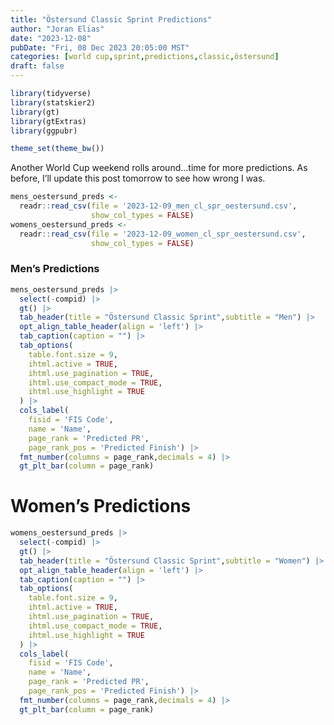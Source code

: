 ```yaml
---
title: "Östersund Classic Sprint Predictions"
author: "Joran Elias"
date: "2023-12-08"
pubDate: "Fri, 08 Dec 2023 20:05:00 MST"
categories: [world cup,sprint,predictions,classic,östersund]
draft: false
---
```


```r
library(tidyverse)
library(statskier2)
library(gt)
library(gtExtras)
library(ggpubr)

theme_set(theme_bw())
```

Another World Cup weekend rolls around...time for more predictions. As before, 
I'll update this post tomorrow to see how wrong I was.

```r
mens_oestersund_preds <- 
  readr::read_csv(file = '2023-12-09_men_cl_spr_oestersund.csv',
                  show_col_types = FALSE)
womens_oestersund_preds <- 
  readr::read_csv(file = '2023-12-09_women_cl_spr_oestersund.csv',
                  show_col_types = FALSE)
```

### Men's Predictions
```r
mens_oestersund_preds |> 
  select(-compid) |> 
  gt() |> 
  tab_header(title = "Östersund Classic Sprint",subtitle = "Men") |> 
  opt_align_table_header(align = 'left') |> 
  tab_caption(caption = "") |> 
  tab_options(
    table.font.size = 9,
    ihtml.active = TRUE,
    ihtml.use_pagination = TRUE,
    ihtml.use_compact_mode = TRUE,
    ihtml.use_highlight = TRUE
  ) |> 
  cols_label(
    fisid = 'FIS Code',
    name = 'Name',
    page_rank = 'Predicted PR',
    page_rank_pos = 'Predicted Finish') |> 
  fmt_number(columns = page_rank,decimals = 4) |> 
  gt_plt_bar(column = page_rank)
```

# Women's Predictions
```r
womens_oestersund_preds |> 
  select(-compid) |> 
  gt() |> 
  tab_header(title = "Östersund Classic Sprint",subtitle = "Women") |>
  opt_align_table_header(align = 'left') |> 
  tab_caption(caption = "") |> 
  tab_options(
    table.font.size = 9,
    ihtml.active = TRUE,
    ihtml.use_pagination = TRUE,
    ihtml.use_compact_mode = TRUE,
    ihtml.use_highlight = TRUE
  ) |> 
  cols_label(
    fisid = 'FIS Code',
    name = 'Name',
    page_rank = 'Predicted PR',
    page_rank_pos = 'Predicted Finish') |> 
  fmt_number(columns = page_rank,decimals = 4) |> 
  gt_plt_bar(column = page_rank)
```

